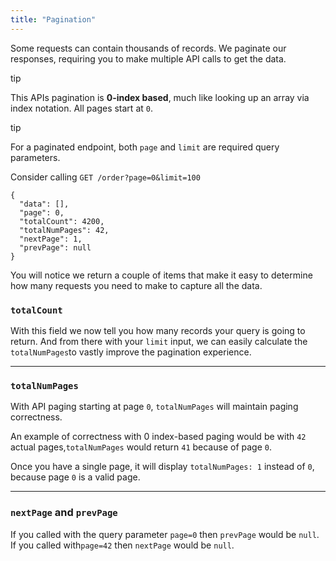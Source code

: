 ```yaml
---
title: "Pagination"
---
```


Some requests can contain thousands of records. We paginate our responses, requiring you to make multiple API calls to get the data.

tip

This APIs pagination is **0-index based**, much like looking up an array via index notation. All pages start at `0`.

tip

For a paginated endpoint, both `page` and `limit` are required query parameters.

Consider calling `GET /order?page=0&limit=100`

```
{
  "data": [],
  "page": 0,
  "totalCount": 4200,
  "totalNumPages": 42,
  "nextPage": 1,
  "prevPage": null
}

```

You will notice we return a couple of items that make it easy to determine how many requests you need to make to capture all the data.

### `totalCount`[](#totalcount "Direct link to heading")

With this field we now tell you how many records your query is going to return. And from there with your `limit` input, we can easily calculate the `totalNumPages`to vastly improve the pagination experience. 

---

### `totalNumPages`[](#totalnumpages "Direct link to heading")

With API paging starting at page `0`, `totalNumPages` will maintain paging correctness.

An example of correctness with 0 index-based paging would be with `42` actual pages,`totalNumPages` would return `41` because of page `0`.

Once you have a single page, it will display `totalNumPages: 1` instead of `0`, because page `0` is a valid page.

---

### `nextPage` and `prevPage`[](#nextpage-and-prevpage "Direct link to heading")

If you called with the query parameter `page=0` then `prevPage` would be `null`. If you called with`page=42` then `nextPage` would be `null`.